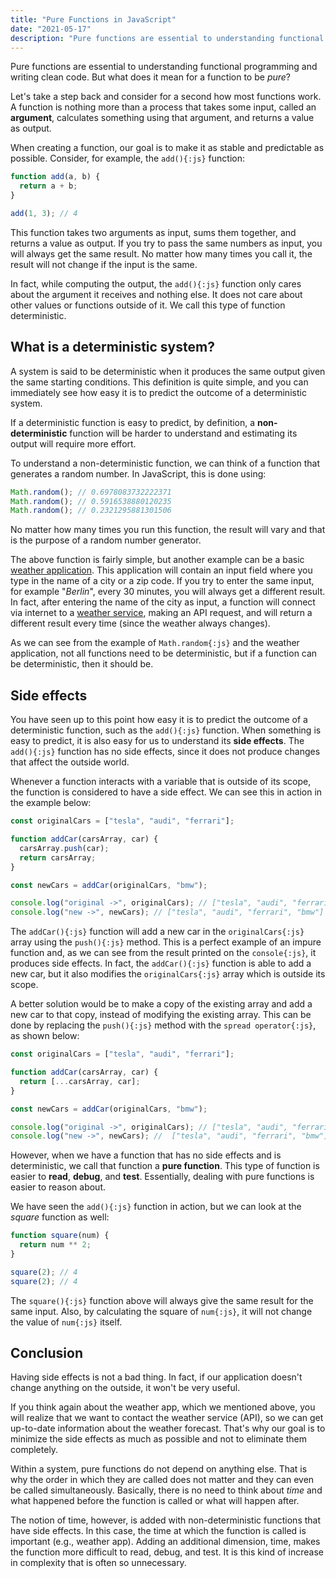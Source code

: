 ```yaml
---
title: "Pure Functions in JavaScript"
date: "2021-05-17"
description: "Pure functions are essential to understanding functional programming and writing clean code. But what does it mean for a function to be pure?"
---
```


Pure functions are essential to understanding functional programming and writing clean code.
But what does it mean for a function to be _pure_?

Let's take a step back and consider for a second how most functions work.
A function is nothing more than a process that takes some input, called an **argument**, calculates something using that argument, and returns a value as output.

When creating a function, our goal is to make it as stable and predictable as possible.
Consider, for example, the `add(){:js}` function:

```js title="Console"
function add(a, b) {
  return a + b;
}

add(1, 3); // 4
```

This function takes two arguments as input, sums them together, and returns a value as output.
If you try to pass the same numbers as input, you will always get the same result. No matter how many times you call it, the result will not change if the input is the same.

In fact, while computing the output, the `add(){:js}` function only cares about the argument it receives and nothing else. It does not care about other values or functions outside of it. We call this type of function deterministic.

## What is a deterministic system?

A system is said to be deterministic when it produces the same output given the same starting conditions.
This definition is quite simple, and you can immediately see how easy it is to predict the outcome of a deterministic system.

If a deterministic function is easy to predict, by definition, a **non-deterministic** function will be harder to understand and estimating its output will require more effort.

To understand a non-deterministic function, we can think of a function that generates a random number.
In JavaScript, this is done using:

```js title="Console"
Math.random(); // 0.6978083732222371
Math.random(); // 0.5916538880120235
Math.random(); // 0.2321295881301506
```

No matter how many times you run this function, the result will vary and that is the purpose of a random number generator.

The above function is fairly simple, but another example can be a basic [weather application](https://github.com/eneax/weather-app). This application will contain an input field where you type in the name of a city or a zip code.
If you try to enter the same input, for example "_Berlin_", every 30 minutes, you will always get a different result.
In fact, after entering the name of the city as input, a function will connect via internet to a [weather service](https://openweathermap.org/api), making an API request, and will return a different result every time (since the weather always changes).

As we can see from the example of `Math.random{:js}` and the weather application, not all functions need to be deterministic, but if a function can be deterministic, then it should be.

## Side effects

You have seen up to this point how easy it is to predict the outcome of a deterministic function, such as the `add(){:js}` function. When something is easy to predict, it is also easy for us to understand its **side effects**. The `add(){:js}` function has no side effects, since it does not produce changes that affect the outside world.

Whenever a function interacts with a variable that is outside of its scope, the function is considered to have a side effect. We can see this in action in the example below:

```js title="Console"
const originalCars = ["tesla", "audi", "ferrari"];

function addCar(carsArray, car) {
  carsArray.push(car);
  return carsArray;
}

const newCars = addCar(originalCars, "bmw");

console.log("original ->", originalCars); // ["tesla", "audi", "ferrari", "bmw"]
console.log("new ->", newCars); // ["tesla", "audi", "ferrari", "bmw"]
```

The `addCar(){:js}` function will add a new car in the `originalCars{:js}` array using the `push(){:js}` method.
This is a perfect example of an impure function and, as we can see from the result printed on the `console{:js}`, it produces side effects.
In fact, the `addCar(){:js}` function is able to add a new car, but it also modifies the `originalCars{:js}` array which is outside its scope.

A better solution would be to make a copy of the existing array and add a new car to that copy, instead of modifying the existing array.
This can be done by replacing the `push(){:js}` method with the `spread operator{:js}`, as shown below:

```js title="Console"
const originalCars = ["tesla", "audi", "ferrari"];

function addCar(carsArray, car) {
  return [...carsArray, car];
}

const newCars = addCar(originalCars, "bmw");

console.log("original ->", originalCars); // ["tesla", "audi", "ferrari"]
console.log("new ->", newCars); //  ["tesla", "audi", "ferrari", "bmw"]
```

However, when we have a function that has no side effects and is deterministic, we call that function a **pure function**. This type of function is easier to **read**, **debug**, and **test**. Essentially, dealing with pure functions is easier to reason about.

We have seen the `add(){:js}` function in action, but we can look at the _square_ function as well:

```js title="Console"
function square(num) {
  return num ** 2;
}

square(2); // 4
square(2); // 4
```

The `square(){:js}` function above will always give the same result for the same input. Also, by calculating the square of `num{:js}`, it will not change the value of `num{:js}` itself.

## Conclusion

Having side effects is not a bad thing. In fact, if our application doesn't change anything on the outside, it won't be very useful.

If you think again about the weather app, which we mentioned above, you will realize that we want to contact the weather service (API), so we can get up-to-date information about the weather forecast. That's why our goal is to minimize the side effects as much as possible and not to eliminate them completely.

Within a system, pure functions do not depend on anything else. That is why the order in which they are called does not matter and they can even be called simultaneously. Basically, there is no need to think about _time_ and what happened before the function is called or what will happen after.

The notion of time, however, is added with non-deterministic functions that have side effects.
In this case, the time at which the function is called is important (e.g., weather app). Adding an additional dimension, time, makes the function more difficult to read, debug, and test. It is this kind of increase in complexity that is often so unnecessary.
